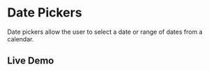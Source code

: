 # Date Pickers

Date pickers allow the user to select a date or range of dates from a calendar.

## Live Demo


<StorybookIFrame storyId="components-datepicker-single" />